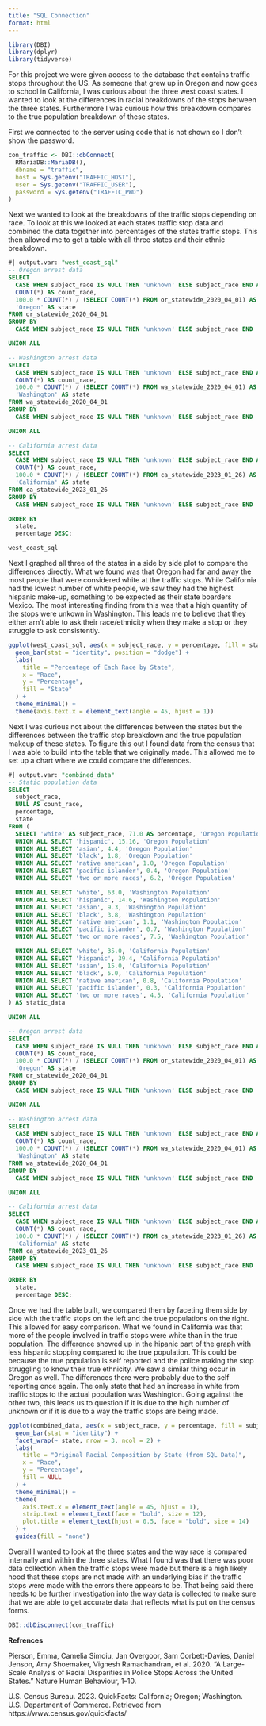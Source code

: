 ```yaml
---
title: "SQL Connection"
format: html
---
```


```r
library(DBI)
library(dplyr)
library(tidyverse)
```

For this project we were given access to the database that contains traffic stops throughout the US. As someone that grew up in Oregon and now goes to school in California, I was curious about the three west coast states. I wanted to look at the differences in racial breakdowns of the stops between the three states. Furthermore I was curious how this breakdown compares to the true population breakdown of these states.

First we connected to the server using code that is not shown so I don't show the password.

```r
con_traffic <- DBI::dbConnect(
  RMariaDB::MariaDB(),
  dbname = "traffic",
  host = Sys.getenv("TRAFFIC_HOST"),
  user = Sys.getenv("TRAFFIC_USER"),
  password = Sys.getenv("TRAFFIC_PWD")
)
```

Next we wanted to look at the breakdowns of the traffic stops depending on race. To look at this we looked at each states traffic stop data and combined the data together into percentages of the states traffic stops. This then allowed me to get a table with all three states and their ethnic breakdown.

```sql
#| output.var: "west_coast_sql"
-- Oregon arrest data
SELECT
  CASE WHEN subject_race IS NULL THEN 'unknown' ELSE subject_race END AS subject_race,
  COUNT(*) AS count_race,
  100.0 * COUNT(*) / (SELECT COUNT(*) FROM or_statewide_2020_04_01) AS percentage,
  'Oregon' AS state
FROM or_statewide_2020_04_01
GROUP BY
  CASE WHEN subject_race IS NULL THEN 'unknown' ELSE subject_race END

UNION ALL

-- Washington arrest data
SELECT
  CASE WHEN subject_race IS NULL THEN 'unknown' ELSE subject_race END AS subject_race,
  COUNT(*) AS count_race,
  100.0 * COUNT(*) / (SELECT COUNT(*) FROM wa_statewide_2020_04_01) AS percentage,
  'Washington' AS state
FROM wa_statewide_2020_04_01
GROUP BY
  CASE WHEN subject_race IS NULL THEN 'unknown' ELSE subject_race END

UNION ALL

-- California arrest data
SELECT
  CASE WHEN subject_race IS NULL THEN 'unknown' ELSE subject_race END AS subject_race,
  COUNT(*) AS count_race,
  100.0 * COUNT(*) / (SELECT COUNT(*) FROM ca_statewide_2023_01_26) AS percentage,
  'California' AS state
FROM ca_statewide_2023_01_26
GROUP BY
  CASE WHEN subject_race IS NULL THEN 'unknown' ELSE subject_race END

ORDER BY
  state,
  percentage DESC;
```

```r
west_coast_sql
```


Next I graphed all three of the states in a side by side plot to compare the differences directly. What we found was that Oregon had far and away the most people that were considered white at the traffic stops. While California had the lowest number of white people, we saw they had the highest hispanic make-up, something to be expected as their state boarders Mexico. The most interesting finding from this was that a high quantity of the stops were unkown in Washington. This leads me to believe that they either arn't able to ask their race/ethnicity when they make a stop or they struggle to ask consistently.

```r
ggplot(west_coast_sql, aes(x = subject_race, y = percentage, fill = state)) +
  geom_bar(stat = "identity", position = "dodge") +
  labs(
    title = "Percentage of Each Race by State",
    x = "Race",
    y = "Percentage",
    fill = "State"
  ) +
  theme_minimal() +
  theme(axis.text.x = element_text(angle = 45, hjust = 1))
```

Next I was curious not about the differences between the states but the differences between the traffic stop breakdown and the true population makeup of these states. To figure this out I found data from the census that I was able to build into the table that we originally made. This allowed me to set up a chart where we could compare the differences.

```sql
#| output.var: "combined_data"
-- Static population data
SELECT 
  subject_race, 
  NULL AS count_race, 
  percentage, 
  state
FROM (
  SELECT 'white' AS subject_race, 71.0 AS percentage, 'Oregon Population' AS state
  UNION ALL SELECT 'hispanic', 15.16, 'Oregon Population'
  UNION ALL SELECT 'asian', 4.4, 'Oregon Population'
  UNION ALL SELECT 'black', 1.8, 'Oregon Population'
  UNION ALL SELECT 'native american', 1.0, 'Oregon Population'
  UNION ALL SELECT 'pacific islander', 0.4, 'Oregon Population'
  UNION ALL SELECT 'two or more races', 6.2, 'Oregon Population'

  UNION ALL SELECT 'white', 63.0, 'Washington Population'
  UNION ALL SELECT 'hispanic', 14.6, 'Washington Population'
  UNION ALL SELECT 'asian', 9.3, 'Washington Population'
  UNION ALL SELECT 'black', 3.8, 'Washington Population'
  UNION ALL SELECT 'native american', 1.1, 'Washington Population'
  UNION ALL SELECT 'pacific islander', 0.7, 'Washington Population'
  UNION ALL SELECT 'two or more races', 7.5, 'Washington Population'

  UNION ALL SELECT 'white', 35.0, 'California Population'
  UNION ALL SELECT 'hispanic', 39.4, 'California Population'
  UNION ALL SELECT 'asian', 15.0, 'California Population'
  UNION ALL SELECT 'black', 5.0, 'California Population'
  UNION ALL SELECT 'native american', 0.8, 'California Population'
  UNION ALL SELECT 'pacific islander', 0.3, 'California Population'
  UNION ALL SELECT 'two or more races', 4.5, 'California Population'
) AS static_data

UNION ALL

-- Oregon arrest data
SELECT
  CASE WHEN subject_race IS NULL THEN 'unknown' ELSE subject_race END AS subject_race,
  COUNT(*) AS count_race,
  100.0 * COUNT(*) / (SELECT COUNT(*) FROM or_statewide_2020_04_01) AS percentage,
  'Oregon' AS state
FROM or_statewide_2020_04_01
GROUP BY
  CASE WHEN subject_race IS NULL THEN 'unknown' ELSE subject_race END

UNION ALL

-- Washington arrest data
SELECT
  CASE WHEN subject_race IS NULL THEN 'unknown' ELSE subject_race END AS subject_race,
  COUNT(*) AS count_race,
  100.0 * COUNT(*) / (SELECT COUNT(*) FROM wa_statewide_2020_04_01) AS percentage,
  'Washington' AS state
FROM wa_statewide_2020_04_01
GROUP BY
  CASE WHEN subject_race IS NULL THEN 'unknown' ELSE subject_race END

UNION ALL

-- California arrest data
SELECT
  CASE WHEN subject_race IS NULL THEN 'unknown' ELSE subject_race END AS subject_race,
  COUNT(*) AS count_race,
  100.0 * COUNT(*) / (SELECT COUNT(*) FROM ca_statewide_2023_01_26) AS percentage,
  'California' AS state
FROM ca_statewide_2023_01_26
GROUP BY
  CASE WHEN subject_race IS NULL THEN 'unknown' ELSE subject_race END

ORDER BY
  state,
  percentage DESC;
```

Once we had the table built, we compared them by faceting them side by side with the traffic stops on the left and the true populations on the right. This allowed for easy comparison. What we found in California was that more of the people involved in traffic stops were white than in the true population. The difference showed up in the hipanic part of the graph with less hispanic stopping compared to the true population. This could be because the true population is self reported and the police making the stop struggling to know their true ethnicity. We saw a similar thing occur in Oregon as well. The differences there were probably due to the self reporting once again. The only state that had an increase in white from traffic stops to the actual population was Washington. Going against the other two, this leads us to question if it is due to the high number of unknown or if it is due to a way the traffic stops are being made.

```r
ggplot(combined_data, aes(x = subject_race, y = percentage, fill = subject_race)) +
  geom_bar(stat = "identity") +
  facet_wrap(~ state, nrow = 3, ncol = 2) +
  labs(
    title = "Original Racial Composition by State (from SQL Data)",
    x = "Race",
    y = "Percentage",
    fill = NULL
  ) +
  theme_minimal() +
  theme(
    axis.text.x = element_text(angle = 45, hjust = 1),
    strip.text = element_text(face = "bold", size = 12), 
    plot.title = element_text(hjust = 0.5, face = "bold", size = 14)
  ) +
  guides(fill = "none")
```

Overall I wanted to look at the three states and the way race is compared internally and within the three states. What I found was that there was poor data collection when the traffic stops were made but there is a high likely hood that these stops are not made with an underlying bias if the traffic stops were made with the errors there appears to be. That being said there needs to be further investigation into the way data is collected to make sure that we are able to get accurate data that reflects what is put on the census forms.

```r
DBI::dbDisconnect(con_traffic)
```

**Refrences**

Pierson, Emma, Camelia Simoiu, Jan Overgoor, Sam Corbett-Davies, Daniel Jenson, Amy Shoemaker, Vignesh Ramachandran, et al. 2020. “A Large-Scale Analysis of Racial Disparities in Police Stops Across the United States.” Nature Human Behaviour, 1–10.

U.S. Census Bureau. 2023. QuickFacts: California; Oregon; Washington. U.S. Department of Commerce. Retrieved from https://www.census.gov/quickfacts/

